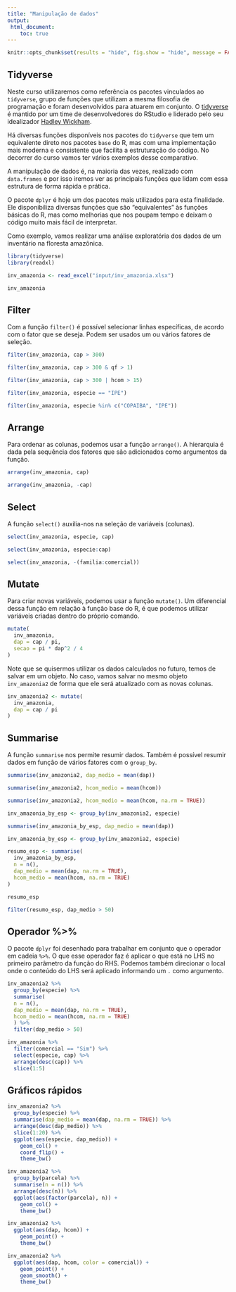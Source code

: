 ```yaml
---
title: "Manipulação de dados"
output:
 html_document:
    toc: true 
---
```


```r
knitr::opts_chunk$set(results = "hide", fig.show = "hide", message = FALSE, warning = FALSE)
```

## Tidyverse

Neste curso utilizaremos como referência os pacotes vinculados ao `tidyverse`, grupo de funções que utilizam a mesma filosofia de programação e foram desenvolvidos para atuarem em conjunto. O [tidyverse](https://www.tidyverse.org/) é mantido por um time de desenvolvedores do RStudio e liderado pelo seu idealizador [Hadley Wickham](http://hadley.nz/).

Há diversas funções disponíveis nos pacotes do `tidyverse` que tem um equivalente direto nos pacotes `base` do R, mas com uma implementação mais moderna e consistente que facilita a estruturação do código. No decorrer do curso vamos ter vários exemplos desse comparativo.

A manipulação de dados é, na maioria das vezes, realizado com `data.frames` e por isso iremos ver as principais funções que lidam com essa estrutura de forma rápida e prática.

O pacote `dplyr` é hoje um dos pacotes mais utilizados para esta finalidade. Ele disponibiliza diversas funções que são “equivalentes” às funções básicas do R, mas como melhorias que nos poupam tempo e deixam o código muito mais fácil de interpretar.

Como exemplo, vamos realizar uma análise exploratória dos dados de um inventário na floresta amazônica.

```r
library(tidyverse)
library(readxl)
```

```r
inv_amazonia <- read_excel("input/inv_amazonia.xlsx")

inv_amazonia
```

## Filter

Com a função `filter()` é possível selecionar linhas específicas, de acordo com o fator que se deseja. Podem ser usados um ou vários fatores de seleção.

```r
filter(inv_amazonia, cap > 300)
```

```r
filter(inv_amazonia, cap > 300 & qf > 1)
```

```r
filter(inv_amazonia, cap > 300 | hcom > 15)
```

```r
filter(inv_amazonia, especie == "IPE")
```

```r
filter(inv_amazonia, especie %in% c("COPAIBA", "IPE"))
```


## Arrange

Para ordenar as colunas, podemos usar a função `arrange()`. A hierarquia é dada pela sequência dos fatores que são adicionados como argumentos da função.

```r
arrange(inv_amazonia, cap)
```

```r
arrange(inv_amazonia, -cap)
```


## Select

A função `select()` auxilia-nos na seleção de variáveis (colunas).

```r
select(inv_amazonia, especie, cap)
```

```r
select(inv_amazonia, especie:cap)
```

```r
select(inv_amazonia, -(familia:comercial))
```

## Mutate

Para criar novas variáveis, podemos usar a função `mutate()`. Um diferencial dessa função em relação à função base do R, é que podemos utilizar variáveis criadas dentro do próprio comando.

```r
mutate(
  inv_amazonia,
  dap = cap / pi,
  secao = pi * dap^2 / 4
)
```

Note que se quisermos utilizar os dados calculados no futuro, temos de salvar em um objeto. No caso, vamos salvar no mesmo objeto `inv_amazonia2` de forma que ele será atualizado com as novas colunas.

```r
inv_amazonia2 <- mutate(
  inv_amazonia,
  dap = cap / pi
)
```

## Summarise 

A função `summarise` nos permite resumir dados. Também é possível resumir dados em função de vários fatores com o `group_by`.

```r
summarise(inv_amazonia2, dap_medio = mean(dap))
```

```r
summarise(inv_amazonia2, hcom_medio = mean(hcom))
```

```r
summarise(inv_amazonia2, hcom_medio = mean(hcom, na.rm = TRUE))
```

```r
inv_amazonia_by_esp <- group_by(inv_amazonia2, especie)

summarise(inv_amazonia_by_esp, dap_medio = mean(dap))
```

```r
inv_amazonia_by_esp <- group_by(inv_amazonia2, especie)

resumo_esp <- summarise(
  inv_amazonia_by_esp,
  n = n(),
  dap_medio = mean(dap, na.rm = TRUE),
  hcom_medio = mean(hcom, na.rm = TRUE)
)

resumo_esp 
```

```r
filter(resumo_esp, dap_medio > 50)
```


## Operador %>% 

O pacote `dplyr` foi desenhado para trabalhar em conjunto que o operador em cadeia `%>%`. O que esse operador faz é aplicar o que está no LHS no primeiro parâmetro da função do RHS. Podemos também direcionar o local onde o conteúdo do LHS será aplicado informando um `.` como argumento.

```r
inv_amazonia2 %>%
  group_by(especie) %>% 
  summarise(
  n = n(),
  dap_medio = mean(dap, na.rm = TRUE),
  hcom_medio = mean(hcom, na.rm = TRUE)
  ) %>% 
  filter(dap_medio > 50)
```

```r
inv_amazonia %>% 
  filter(comercial == "Sim") %>% 
  select(especie, cap) %>% 
  arrange(desc(cap)) %>% 
  slice(1:5)
```

## Gráficos rápidos

```r
inv_amazonia2 %>% 
  group_by(especie) %>% 
  summarise(dap_medio = mean(dap, na.rm = TRUE)) %>% 
  arrange(desc(dap_medio)) %>% 
  slice(1:20) %>% 
  ggplot(aes(especie, dap_medio)) +
    geom_col() +
    coord_flip() +
    theme_bw()
```

```r
inv_amazonia2 %>% 
  group_by(parcela) %>% 
  summarise(n = n()) %>% 
  arrange(desc(n)) %>% 
  ggplot(aes(factor(parcela), n)) +
    geom_col() +
    theme_bw()
```

```r
inv_amazonia2 %>% 
  ggplot(aes(dap, hcom)) +
    geom_point() +
    theme_bw()
```

```r
inv_amazonia2 %>% 
  ggplot(aes(dap, hcom, color = comercial)) +
    geom_point() +
    geom_smooth() +
    theme_bw()
```